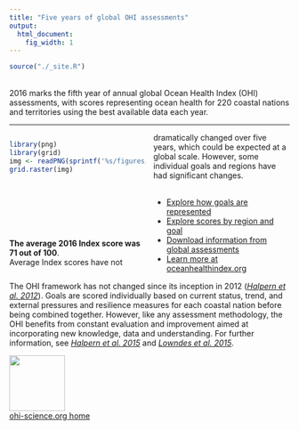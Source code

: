 ```yaml
---
title: "Five years of global OHI assessments"
output:
  html_document:
    fig_width: 1
---
```


```r
source("./_site.R")
```

<!---From http://stackoverflow.com/questions/31753897/2-column-section-in-r-markdown:
Put in your css file or directly in rmarkdown--->
<style>
  .col2 {
    columns: 2 200px;         /* number of columns and width in pixels*/
    -webkit-columns: 2 200px; /* chrome, safari */
    -moz-columns: 2 200px;    /* firefox */
  }
</style>

<br>
2016 marks the fifth year of annual global Ocean Health Index (OHI) assessments, with scores representing ocean health for 220 coastal nations and territories using the best available data each year.  

----

<div class="col2">
```r
library(png)
library(grid)
img <- readPNG(sprintf('%s/figures/FlowerPlots/flower_GLOBAL_2016.png', dir_report))
grid.raster(img)
```
<br>
<br>
<br>
<br>
<br>
<br>
**The average 2016 Index score was 71 out of 100**.  
Average Index scores have not dramatically changed over five years, which could be expected at a global scale. However, some individual goals and regions have had significant changes.  
<br>

- [Explore how goals are represented](http://ohi-science.org/ohi-global/goals)    
- [Explore scores by region and goal](http://ohi-science.org/ohi-global/scores)    
- [Download information from global assessments](http://ohi-science.org/ohi-global/download) 
- [Learn more at oceanhealthindex.org](http://www.oceanhealthindex.org/)
</div>

The OHI framework has not changed since its inception in 2012 ([*Halpern et al. 2012*](http://www.nature.com/nature/journal/v488/n7413/full/nature11397.html)). Goals are scored individually based on current status, trend, and external pressures and resilience measures for each coastal nation before being combined together. However, like any assessment methodology, the OHI benefits from constant evaluation and improvement aimed at incorporating new knowledge, data and understanding. For further information, see [*Halpern et al. 2015*](http://journals.plos.org/plosone/article?id=10.1371/journal.pone.0117863) and [*Lowndes et al. 2015*](https://peerj.com/articles/1503).

[<img src="https://docs.google.com/drawings/d/1633uvIYgsBhiKBddQAaTlvYDJgOK1uiDB6wkooNyhFc/pub?w=576&h=288" width="100px">](http://ohi-science.org)  
[ohi-science.org home](http://ohi-science.org)

<!--- TODO:
Show a static map of 2016 scores instead of the regions. 

Explore more on the Data Explorer page
Download on the download page...
--->
